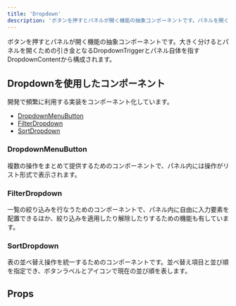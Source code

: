 ```yaml
---
title: 'Dropdown'
description: 'ボタンを押すとパネルが開く機能の抽象コンポーネントです。パネルを開くための引き金となるDropdownTriggerとパネル自体を指すDropdownContentから構成されます。'
---
```


ボタンを押すとパネルが開く機能の抽象コンポーネントです。大きく分けるとパネルを開くための引き金となるDropdownTriggerとパネル自体を指すDropdownContentから構成されます。

<ComponentStory name="Dropdown" />

## Dropdownを使用したコンポーネント

開発で頻繁に利用する実装をコンポーネント化しています。

- [DropdownMenuButton](./dropdown-menu-button/)
- [FilterDropdown](./filter-dropdown/)
- [SortDropdown](./sort-dropdown/)

### DropdownMenuButton
複数の操作をまとめて提供するためのコンポーネントで、パネル内には操作がリスト形式で表示されます。

### FilterDropdown
一覧の絞り込みを行なうためのコンポーネントで、パネル内に自由に入力要素を配置できるほか、絞り込みを適用したり解除したりするための機能も有しています。

### SortDropdown
表の並べ替え操作を統一するためのコンポーネントです。並べ替え項目と並び順を指定でき、ボタンラベルとアイコンで現在の並び順を表します。

## Props

<ComponentPropsTable name="DropdownContent" showTitle />
